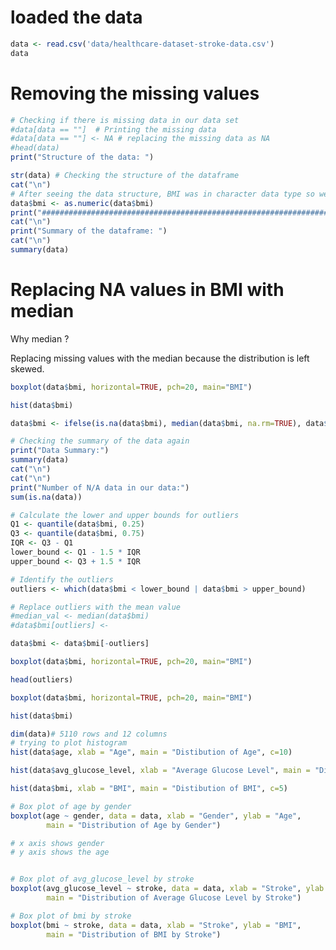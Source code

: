 
# loaded the data 
```{r}
data <- read.csv('data/healthcare-dataset-stroke-data.csv')
data
```

# Removing the missing values 
```{r}
# Checking if there is missing data in our data set
#data[data == ""]  # Printing the missing data
#data[data == ""] <- NA # replacing the missing data as NA
#head(data)
print("Structure of the data: ")

str(data) # Checking the structure of the dataframe
cat("\n")
# After seeing the data structure, BMI was in character data type so we convert it into numeric (Double)
data$bmi <- as.numeric(data$bmi)
print("###########################################################################################################################")
cat("\n")
print("Summary of the dataframe: ")
cat("\n")
summary(data)
```
# Replacing NA values in BMI with median

Why median ? 

Replacing missing values with the median because the distribution is left skewed.

```{r}

boxplot(data$bmi, horizontal=TRUE, pch=20, main="BMI")

hist(data$bmi)

```

```{r}
data$bmi <- ifelse(is.na(data$bmi), median(data$bmi, na.rm=TRUE), data$bmi)

# Checking the summary of the data again
print("Data Summary:")
summary(data)
cat("\n")
cat("\n")
print("Number of N/A data in our data:")
sum(is.na(data))

```
```{r}
# Calculate the lower and upper bounds for outliers
Q1 <- quantile(data$bmi, 0.25)
Q3 <- quantile(data$bmi, 0.75)
IQR <- Q3 - Q1
lower_bound <- Q1 - 1.5 * IQR
upper_bound <- Q3 + 1.5 * IQR

# Identify the outliers
outliers <- which(data$bmi < lower_bound | data$bmi > upper_bound)

# Replace outliers with the mean value
#median_val <- median(data$bmi)
#data$bmi[outliers] <- 

data$bmi <- data$bmi[-outliers]

boxplot(data$bmi, horizontal=TRUE, pch=20, main="BMI")

head(outliers)

```



```{r}


boxplot(data$bmi, horizontal=TRUE, pch=20, main="BMI")

hist(data$bmi)

```

```{r}
dim(data)# 5110 rows and 12 columns
# trying to plot histogram
hist(data$age, xlab = "Age", main = "Distibution of Age", c=10)

hist(data$avg_glucose_level, xlab = "Average Glucose Level", main = "Distibution of Average Glucose Levee", c=3)

hist(data$bmi, xlab = "BMI", main = "Distibution of BMI", c=5)

```

```{r}

# Box plot of age by gender
boxplot(age ~ gender, data = data, xlab = "Gender", ylab = "Age",
        main = "Distribution of Age by Gender")

# x axis shows gender
# y axis shows the age


# Box plot of avg_glucose_level by stroke
boxplot(avg_glucose_level ~ stroke, data = data, xlab = "Stroke", ylab = "Average Glucose Level",
        main = "Distribution of Average Glucose Level by Stroke")

# Box plot of bmi by stroke
boxplot(bmi ~ stroke, data = data, xlab = "Stroke", ylab = "BMI",
        main = "Distribution of BMI by Stroke")

```


